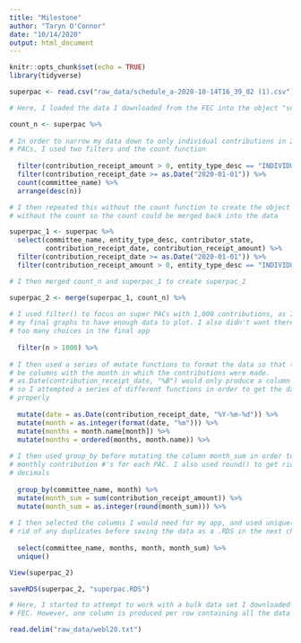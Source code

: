 ```yaml
---
title: "Milestone"
author: "Taryn O'Connor"
date: "10/14/2020"
output: html_document
---
```


```r
knitr::opts_chunk$set(echo = TRUE)
library(tidyverse)
```

```r
superpac <- read.csv("raw_data/schedule_a-2020-10-14T16_39_02 (1).csv")

# Here, I loaded the data I downloaded from the FEC into the object "superpac"
```

```r
count_n <- superpac %>% 
  
# In order to narrow my data down to only individual contributions in 2020 to super
# PACs, I used two filters and the count function
  
  filter(contribution_receipt_amount > 0, entity_type_desc == "INDIVIDUAL") %>% 
  filter(contribution_receipt_date >= as.Date("2020-01-01")) %>%
  count(committee_name) %>% 
  arrange(desc(n))

```

```r
# I then repeated this without the count function to create the object "superpac_1"
# without the count so the count could be merged back into the data

superpac_1 <- superpac %>% 
  select(committee_name, entity_type_desc, contributor_state, 
         contribution_receipt_date, contribution_receipt_amount) %>% 
  filter(contribution_receipt_date >= as.Date("2020-01-01")) %>%
  filter(contribution_receipt_amount > 0, entity_type_desc == "INDIVIDUAL")

# I then merged count_n and superpac_1 to create superpac_2

superpac_2 <- merge(superpac_1, count_n) %>% 
  
# I used filter() to focus on super PACs with 1,000 contributions, as I wanted 
# my final graphs to have enough data to plot. I also didn't want there to be
# too many choices in the final app
  
  filter(n > 1000) %>% 
  
# I then used a series of mutate functions to format the data so that there would
# be columns with the month in which the contributions were made. 
# as.Date(contribution_receipt_date, "%B") would only produce a column of "NA",
# so I attempted a series of different functions in order to get the data to plot 
# properly
  
  mutate(date = as.Date(contribution_receipt_date, "%Y-%m-%d")) %>%
  mutate(month = as.integer(format(date, "%m"))) %>% 
  mutate(months = month.name[month]) %>% 
  mutate(months = ordered(months, month.name)) %>% 
  
# I then used group_by before mutating the column month_sum in order to get the 
# monthly contribution #'s for each PAC. I also used round() to get rid of 
# decimals
  
  group_by(committee_name, month) %>% 
  mutate(month_sum = sum(contribution_receipt_amount)) %>% 
  mutate(month_sum = as.integer(round(month_sum))) %>% 
  
# I then selected the columns I would need for my app, and used unique() to get
# rid of any duplicates before saving the data as a .RDS in the next chunk
  
  select(committee_name, months, month, month_sum) %>% 
  unique()

View(superpac_2)
```
```r
saveRDS(superpac_2, "superpac.RDS")
```

```r
# Here, I started to attempt to work with a bulk data set I downloaded from the 
# FEC. However, one column is produced per row containing all the data

read.delim("raw_data/webl20.txt")
```

